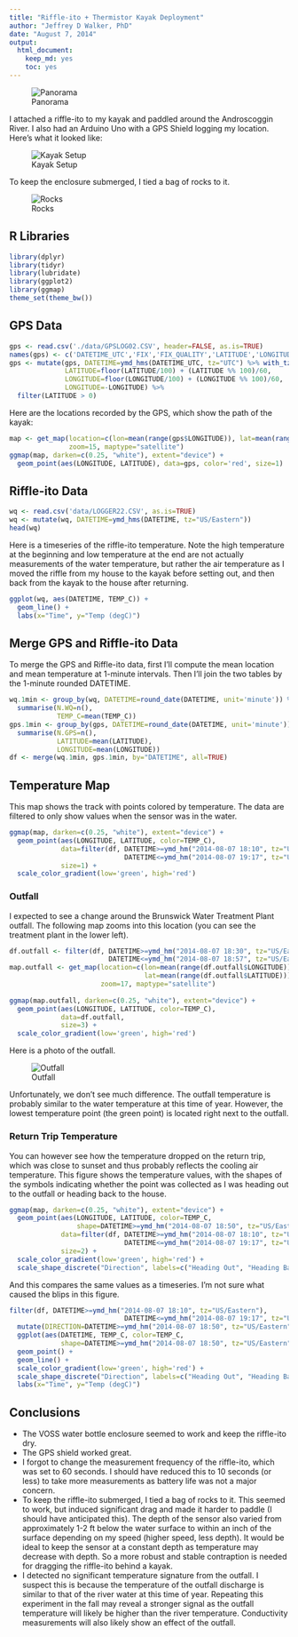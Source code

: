 ```yaml
---
title: "Riffle-ito + Thermistor Kayak Deployment"
author: "Jeffrey D Walker, PhD"
date: "August 7, 2014"
output:
  html_document:
    keep_md: yes
    toc: yes
---
```


![Panorama](img/panorama.jpg)

I attached a riffle-ito to my kayak and paddled around the Androscoggin River. I also had an Arduino Uno with a GPS Shield logging my location. Here's what it looked like:

![Kayak Setup](img/kayak.jpg)

To keep the enclosure submerged, I tied a bag of rocks to it.

![Rocks](img/rocks.jpg)

## R Libraries

```r
library(dplyr)
library(tidyr)
library(lubridate)
library(ggplot2)
library(ggmap)
theme_set(theme_bw())
```

## GPS Data

```r
gps <- read.csv('./data/GPSLOG02.CSV', header=FALSE, as.is=TRUE)
names(gps) <- c('DATETIME_UTC','FIX','FIX_QUALITY','LATITUDE','LONGITUDE','SPEED','ANGLE','ALTITUDE','NUM_SATELLITES')
gps <- mutate(gps, DATETIME=ymd_hms(DATETIME_UTC, tz="UTC") %>% with_tz(tzone="US/Eastern"),
              LATITUDE=floor(LATITUDE/100) + (LATITUDE %% 100)/60,
              LONGITUDE=floor(LONGITUDE/100) + (LONGITUDE %% 100)/60,
              LONGITUDE=-LONGITUDE) %>%
  filter(LATITUDE > 0)
```

Here are the locations recorded by the GPS, which show the path of the kayak:

```r
map <- get_map(location=c(lon=mean(range(gps$LONGITUDE)), lat=mean(range(gps$LATITUDE))),
               zoom=15, maptype="satellite")
ggmap(map, darken=c(0.25, "white"), extent="device") +
  geom_point(aes(LONGITUDE, LATITUDE), data=gps, color='red', size=1)
```

## Riffle-ito Data

```r
wq <- read.csv('data/LOGGER22.CSV', as.is=TRUE)
wq <- mutate(wq, DATETIME=ymd_hms(DATETIME, tz="US/Eastern"))
head(wq)
```

Here is a timeseries of the riffle-ito temperature. Note the high temperature at the beginning and low temperature at the end are not actually measurements of the water temperature, but rather the air temperature as I moved the riffle from my house to the kayak before setting out, and then back from the kayak to the house after returning.

```r
ggplot(wq, aes(DATETIME, TEMP_C)) +
  geom_line() +
  labs(x="Time", y="Temp (degC)")
```

## Merge GPS and Riffle-ito Data

To merge the GPS and Riffle-ito data, first I'll compute the mean location and mean temperature at 1-minute intervals. Then I'll join the two tables by the 1-minute rounded DATETIME.

```r
wq.1min <- group_by(wq, DATETIME=round_date(DATETIME, unit='minute')) %>%
  summarise(N.WQ=n(),
            TEMP_C=mean(TEMP_C))
gps.1min <- group_by(gps, DATETIME=round_date(DATETIME, unit='minute')) %>%
  summarise(N.GPS=n(),
            LATITUDE=mean(LATITUDE),
            LONGITUDE=mean(LONGITUDE))
df <- merge(wq.1min, gps.1min, by="DATETIME", all=TRUE)
```

## Temperature Map

This map shows the track with points colored by temperature. The data are filtered to only show values when the sensor was in the water.

```r
ggmap(map, darken=c(0.25, "white"), extent="device") +
  geom_point(aes(LONGITUDE, LATITUDE, color=TEMP_C), 
             data=filter(df, DATETIME>=ymd_hm("2014-08-07 18:10", tz="US/Eastern"), 
                             DATETIME<=ymd_hm("2014-08-07 19:17", tz="US/Eastern")), 
             size=1) +
  scale_color_gradient(low='green', high='red')
```

### Outfall

I expected to see a change around the Brunswick Water Treatment Plant outfall. The following map zooms into this location (you can see the treatment plant in the lower left). 

```r
df.outfall <- filter(df, DATETIME>=ymd_hm("2014-08-07 18:30", tz="US/Eastern"), 
                         DATETIME<=ymd_hm("2014-08-07 18:57", tz="US/Eastern"))
map.outfall <- get_map(location=c(lon=mean(range(df.outfall$LONGITUDE)), 
                                  lat=mean(range(df.outfall$LATITUDE))),
                       zoom=17, maptype="satellite")
                      
ggmap(map.outfall, darken=c(0.25, "white"), extent="device") +
  geom_point(aes(LONGITUDE, LATITUDE, color=TEMP_C), 
             data=df.outfall, 
             size=3) +
  scale_color_gradient(low='green', high='red')
```

Here is a photo of the outfall.

![Outfall](img/outfall.jpg)

Unfortunately, we don't see much difference. The outfall temperature is probably similar to the water temperature at this time of year. However, the lowest temperature point (the green point) is located right next to the outfall.

### Return Trip Temperature

You can however see how the temperature dropped on the return trip, which was close to sunset and thus probably reflects the cooling air temperature. This figure shows the temperature values, with the shapes of the symbols indicating whether the point was collected as I was heading out to the outfall or heading back to the house.

```r
ggmap(map, darken=c(0.25, "white"), extent="device") +
  geom_point(aes(LONGITUDE, LATITUDE, color=TEMP_C, 
                 shape=DATETIME>=ymd_hm("2014-08-07 18:50", tz="US/Eastern")), 
             data=filter(df, DATETIME>=ymd_hm("2014-08-07 18:10", tz="US/Eastern"), 
                             DATETIME<=ymd_hm("2014-08-07 19:17", tz="US/Eastern")), 
             size=2) +
  scale_color_gradient(low='green', high='red') +
  scale_shape_discrete("Direction", labels=c("Heading Out", "Heading Back"))
```

And this compares the same values as a timeseries. I'm not sure what caused the blips in this figure.

```r
filter(df, DATETIME>=ymd_hm("2014-08-07 18:10", tz="US/Eastern"), 
                             DATETIME<=ymd_hm("2014-08-07 19:17", tz="US/Eastern")) %>%
  mutate(DIRECTION=DATETIME>=ymd_hm("2014-08-07 18:50", tz="US/Eastern")) %>%
  ggplot(aes(DATETIME, TEMP_C, color=TEMP_C, 
             shape=DATETIME>=ymd_hm("2014-08-07 18:50", tz="US/Eastern"))) +
  geom_point() +
  geom_line() +
  scale_color_gradient(low='green', high='red') +
  scale_shape_discrete("Direction", labels=c("Heading Out", "Heading Back")) +
  labs(x="Time", y="Temp (degC)")
```

## Conclusions

- The VOSS water bottle enclosure seemed to work and keep the riffle-ito dry.
- The GPS shield worked great.
- I forgot to change the measurement frequency of the riffle-ito, which was set to 60 seconds. I should have reduced this to 10 seconds (or less) to take more measurements as battery life was not a major concern.
- To keep the riffle-ito submerged, I tied a bag of rocks to it. This seemed to work, but induced significant drag and made it harder to paddle (I should have anticipated this). The depth of the sensor also varied from approximately 1-2 ft below the water surface to within an inch of the surface depending on my speed (higher speed, less depth). It would be ideal to keep the sensor at a constant depth as temperature may decrease with depth. So a more robust and stable contraption is needed for dragging the riffle-ito behind a kayak. 
- I detected no significant temperature signature from the outfall. I suspect this is because the temperature of the outfall discharge is similar to that of the river water at this time of year. Repeating this experiment in the fall may reveal a stronger signal as the outfall temperature will likely be higher than the river temperature. Conductivity measurements will also likely show an effect of the outfall.